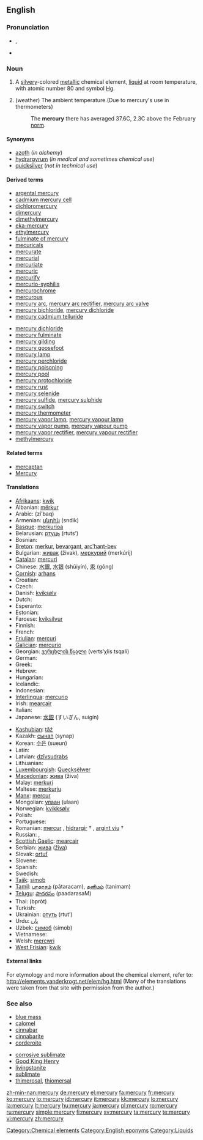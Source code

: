 {{also|Mercury}}
==English==

{{elements|Hg|gold|Au|thallium|Tl}}

===Pronunciation===
* {{a|UK}} {{IPA|/ˈmɜː(ɹ)k.jə.ɹi/}}, {{SAMPA|/"m3:(r)k.j@.ri/}}
* {{audio|en-us-mercury.ogg|Audio (US)}}

===Noun===
{{wikipedia|Mercury (element)}}
{{en-noun|-}}

# A [[silvery]]-colored [[metallic]] chemical element, [[liquid]] at room temperature, with atomic number 80 and symbol [[Hg]].
# {{idiom}} (weather) The ambient temperature.(Due to mercury's use in thermometers)
#: The '''mercury''' there has averaged 37.6C, 2.3C above the February [[norm]].

====Synonyms====
* [[azoth]] (''in alchemy'')
* [[hydrargyrum]] (''in medical and sometimes chemical use'')
* [[quicksilver]] (''not in technical use'')

====Derived terms====
{{der-top}}
* [[argental mercury]]
* [[cadmium mercury cell]]
* [[dichloromercury]]
* [[dimercury]]
* [[dimethylmercury]]
* [[eka-mercury]]
* [[ethylmercury]]
* [[fulminate of mercury]]
* [[mecuricals]]
* [[mercurate]]
* [[mercurial]]
* [[mercuriate]]
* [[mercuric]]
* [[mercurify]]
* [[mercurio-syphilis]]
* [[mercurochrome]]
* [[mercurous]]
* [[mercury arc]], [[mercury arc rectifier]], [[mercury arc valve]]
* [[mercury bichloride]], [[mercury dichloride]]
* [[mercury cadmium telluride]]
{{der-mid}}
* [[mercury dichloride]]
* [[mercury fulminate]]
* [[mercury gilding]]
* [[mercury goosefoot]]
* [[mercury lamp]]
* [[mercury perchloride]]
* [[mercury poisoning]]
* [[mercury pool]]
* [[mercury protochloride]]
* [[mercury rust]]
* [[mercury selenide]]
* [[mercury sulfide]], [[mercury sulphide]]
* [[mercury switch]]
* [[mercury thermometer]]
* [[mercury vapor lamp]], [[mercury vapour lamp]]
* [[mercury vapor pump]], [[mercury vapour pump]]
* [[mercury vapor rectifier]], [[mercury vapour rectifier]]
* [[methylmercury]]
{{der-bottom}}

====Related terms====
* [[mercaptan]]
* [[Mercury]]

====Translations====
{{trans-top|element}}
* [[Afrikaans]]: [[kwik]]
* Albanian: [[mërkur]]
* Arabic: {{Arab|[[زئبق]]}} (zí’baq) {{m}}
* Armenian: [[սնդիկ]] (sndik)
* [[Basque]]: [[merkurioa]]
* Belarusian: [[ртуць]] (rtuts’)
* Bosnian: {{t-|bs|živa}}
* [[Breton]]: [[merkur]], [[bevargant]], [[arc'hant-bev]] {{m}}
* Bulgarian: [[живак]] (živak), [[меркурий]] (merkúrij) {{m}}
* [[Catalan]]: [[mercuri]]
* Chinese: [[水銀]], [[水银]] (shǔiyín), [[汞]]  (gǒng)
* [[Cornish]]: [[arhans]]
* Croatian: {{t-|hr|živa}}
* Czech: {{t+|cs|rtuť}}
* Danish: [[kviksølv]]
* Dutch: {{t+|nl|kwik|n}}
* Esperanto: {{t+|eo|hidrargo|xs=Esperanto}}
* Estonian: {{t-|et|elavhõbe}}
* Faroese: [[kviksilvur]]
* Finnish: {{t+|fi|elohopea}}
* French: {{t+|fr|mercure|m}}
* [[Friulian]]: [[mercuri]]
* [[Galician]]: [[mercurio]]
* Georgian: [[ვერცხლის წყალი]] (verts‘χlis tsqali)
* German: {{t+|de|Quecksilber|m}}
* Greek: {{t+|el|υδράργυρος|m|tr=ydrárgyros|sc=Grek}}
* Hebrew: {{t+|he|כספית|f|tr=kaspit|sc=Hebr}}
* Hungarian: {{t+|hu|higany}}
* Icelandic: {{t+|is|kvikasilfur}}
* Indonesian: {{t-|id|merkurius|xs=Indonesian}}
* [[Interlingua]]: [[mercurio]]
* Irish: [[mearcair]]
* Italian: {{t+|it|mercurio|m}}
* Japanese: [[水銀]] (すいぎん, suigín)
{{trans-mid}}
* [[Kashubian]]: [[tãź]]
* Kazakh: [[сынап]] (synap)
* Korean: [[수은]] (sueun)
* Latin: {{t+|la|hydrargyrum|n}}
* Latvian: [[dzīvsudrabs]]
* Lithuanian: {{t+|lt|gyvsidabris|m|xs=Lithuanian}}
* [[Luxembourgish]]: [[Quecksëlwer]]
* [[Macedonian]]: [[жива]] (živa) {{f}}
* Malay: [[merkuri]]
* Maltese: [[merkurju]]
* [[Manx]]: [[mercur]]
* Mongolian: [[улаан]] (ulaan)
* Norwegian: [[kvikksølv]]
* Polish: {{t+|pl|rtęć|f}}
* Portuguese: {{t+|pt|mercúrio|m}}
* Romanian: [[mercur]] {{n}}, [[hidrargir]] † {{n}}, [[argint viu]] †
* Russian: {{t+|ru|ртуть|f|tr=rtut’|sc=Cyrl}}, {{t-|ru|хидраргирум|m|tr=xidrárgirum|sc=Cyrl}}
* [[Scottish Gaelic]]: [[mearcair]]
* Serbian: [[жива]] ([[živa]]) {{f}}
* Slovak: [[ortuť]] {{f}}
* Slovene: {{t+|sl|živo srebro|n}}
* Spanish: {{t+|es|mercurio|m}}
* Swedish: {{t+|sv|kvicksilver}}
* [[Tajik]]: [[simob]]
* [[Tamil]]: [[பாதரசம்]] (pātaracam), [[தனிமம்]] (tanimam)
* [[Telugu]]: [[పాదరసం]] (paadarasaM)
* Thai: {{Thai|[[ปรอท]]}} (bpròt)
* Turkish: {{t+|tr|cıva}}
* Ukrainian: [[ртуть]] (rtut’)
* Urdu: [[پارہ]] {{m}}
* Uzbek: [[симоб]] (simob)
* Vietnamese: {{t+|vi|thuỷ|xs=Vietnamese}}
* Welsh: [[mercwri]]
* [[West Frisian]]: [[kwik]] {{n}}
{{trans-bottom}}
{{trans-top|idiomatic: ambient temperature}}
{{trans-mid}}
{{trans-bottom}}

====External links====
For etymology and more information about the chemical element, refer to:
http://elements.vanderkrogt.net/elem/hg.html
(Many of the translations were taken from that site with permission from the author.)

===See also===
{{top2}}
* [[blue mass]]
* [[calomel]]
* [[cinnabar]]
* [[cinnabarite]]
* [[corderoite]]
{{mid2}}
* [[corrosive sublimate]]
* [[Good King Henry]]<!-- the plant ''mercury''-->
* [[livingstonite]]
* [[sublimate]]
* [[thimerosal]], [[thiomersal]]
{{bottom}}

[[Category:Chemical elements]]
[[Category:English eponyms]]
[[Category:Liquids]]

[[zh-min-nan:mercury]]
[[de:mercury]]
[[el:mercury]]
[[fa:mercury]]
[[fr:mercury]]
[[ko:mercury]]
[[io:mercury]]
[[id:mercury]]
[[it:mercury]]
[[kk:mercury]]
[[lo:mercury]]
[[la:mercury]]
[[lt:mercury]]
[[hu:mercury]]
[[ja:mercury]]
[[pl:mercury]]
[[ro:mercury]]
[[ru:mercury]]
[[simple:mercury]]
[[fi:mercury]]
[[sv:mercury]]
[[ta:mercury]]
[[te:mercury]]
[[vi:mercury]]
[[zh:mercury]]